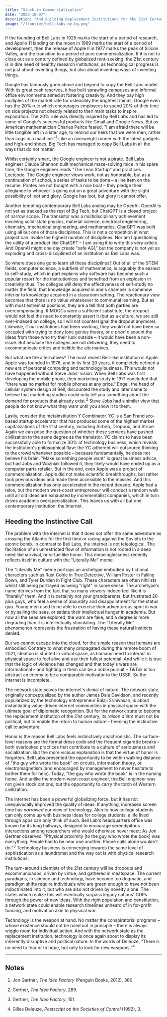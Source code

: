 ```yaml
---
title: "Stuck in Commercialization"
date: "2023-10-07"
description: "And Building Replacement Institutions for the 21st Century"
image: "/frontier/bell-labs-ny-hq.png"
---
```


If the founding of Bell Labs in 1925 marks the start of a period of research, and Apollo 11 landing on the moon in 1969 marks the start of a period of development, then the release of Apple II in 1977 marks the peak of Silicon Valley, and the transition to a period of pure commercialization. If it is not to close out as a century defined by globalized rent-seeking, the 21st century is in dire need of healthy research institutions, as technological progress is not just about inventing things, but also about inventing ways of inventing things.

Google has famously gone above and beyond to copy the Bell Labs model. With its great cash reserves, it has built sprawling campuses and informal office environments aimed at fostering creativity. And they pay high multiples of the market rate for ostensibly the brightest minds. Google even has the 20% rule which encourages employees to spend 20% of their time on side projects not directly related to their main tasks to inspire exploration. The 20% rule was directly inspired by Bell Labs and has led to some of Google's successful products like Gmail and Google News. But as American mathematician Charles Peirce feared, "I am afraid there will be little tangible left in a later age, to remind our heirs that we were men, rather than cogs in a machine."<sup>1</sup> Like an overweight runner with the latest gadgets and high-end shoes, Big Tech has managed to copy Bell Labs in all the ways that do not matter.

Whilst certainly smart, the Google engineer is not a pirate. Bell Labs engineer Claude Shannon built mechanical maze-solving mice in his spare time, the Google engineer reads "The Lean Startup" and practices Leetcode. The Google engineer views work, not as honorable, but as a continuation of school, a series of tasks to be done – a line item on the resume. Pirates are not bought with a nice boat – they pledge their allegiance to whoever is going out on a great adventure with the slight possibility of loot and glory. Google has loot, but glory it cannot offer.

Another tempting contemporary Bell Labs analog may be OpenAI. OpenAI is not yet as tracked as the rest of Big Tech, but ChatGPT is a closed project of narrow scope. The transistor was a multidisciplinary achievement involving solid-state physics, material science, electrical engineering, chemistry, mechanical engineering, and mathematics. ChatGPT was built using all but one of those disciplines. This is not a competition in what project can invoke the highest number of disciplines. Nor am I questioning the utility of a product like ChatGPT – I am using it to write this very article. And OpenAI might one day create "safe AGI," but the company is not yet as exploding and cross-disciplined of an institution as Bell Labs was.

So where does one go to learn all these disciplines? Out of all of the STEM fields, computer science, a subfield of mathematics, is arguably the easiest to self-study, which in part explains why software has become such a popular resort for the institutionless and benefited from an explosion in creativity thus. The colleges will deny the effectiveness of self-study no matter the field; that knowledge acquired in one's chamber is somehow inferior to knowledge acquired in a classroom setting. The reactionary view becomes that there is no value whatsoever to communal learning. But as with most extremist positions, they are a tell that both parties are overcompensating. If MOOCs were a sufficient substitute, the dropout would not feel the need to constantly assert it (but as a culture, we are still over-indexed on college, so I will not countersignal the dropout anymore). Likewise, if our institutions had been working, they would not have been so occupied with trying to deny lone genius theory, or *a priori* discount the ideas from those who try their luck outside – it would have been a non-issue. But because the colleges are not delivering, they need to excommunicate critics and belittle the alternatives.

But what are the alternatives? The most recent Bell-like institution is Apple. Apple was founded in 1976, and in its first 20 years, it completely defined a new era of personal computing and technology business. This would not have happened without Steve Jobs' vision. When Bell Labs was first developing the mobile phone, their marketing study in 1971 concluded that "there was no market for mobile phones at any price." Engel, the head of cellular system design at Bell, discounted the study and later came to believe that marketing studies could only tell you something about the demand for products that already exist.<sup>2</sup> Steve Jobs had a similar view that people do not know what they want until you show it to them.

Lastly, consider the metainstitution Y Combinator. YC is a San Francisco-based startup accelerator that has produced some of the highest market capitalizations of the 21st century, including Airbnb, Dropbox, and Stripe. Again we can pose the question of whether these services have pushed civilization to the same degree as the transistor. YC claims to have been successfully able to formalize 30% of technology business, which reveals the institution's philosophical flaw: the YC adherent will outsource thinking to the crowd whenever possible – because fundamentally, he does not believe his brain. "Make something people want" is great business advice, but had Jobs and Wozniak followed it, they likely would have ended up as a computer parts retailer. But in the end, even Apple was a project of commercialization. Apple did not make scientific breakthroughs, but rather took previous ideas and made them accessible to the masses. And this commercialization has only accelerated in the recent decade. Apple had a telos, but the modern west-coast entrepreneur will conduct a random walk until all old ideas are exhausted by incrementalist companies, which in turn drives academic overspecialization. This leaves us with all but one contemporary institution: the Internet.

## Heeding the Instinctive Call

The problem with the internet is that it does not offer the same adventure as crossing the Atlantic for the first time or racing against the Soviets to the atomic bomb. In contrast to Bell Labs, the internet is not teleological. The facilitation of an unrestricted flow of information is not rooted in a deep need like survival, or virtue like honor. This meaninglessness recently reflects itself in culture with the "Literally Me" meme.

The "Literally Me" meme portrays an archetype embodied by fictional characters such as Rust Cohle in True Detective, William Foster in Falling Down, and Tyler Durden in Fight Club. These characters are often nihilists whilst still being portrayed as being "right" in some sense. The archetype's name derives from the fact that so many viewers indeed feel like it is "literally" them. And it is certainly not your grandparents, but frustrated 20-plus guys, who feel a sense of absurdity and disappointment for the status quo. Young men used to be able to exercise their adventurous spirit in war or by sailing the seas, or satiate their intellectual hunger in academia. But now all the seas are explored, the wars are fake, and a degree is more degrading than it is intellectually stimulating. The "Literally Me" phenomenon represents the frustration of having these natural instincts denied.

But we cannot escape into the cloud, for the simple reason that humans are embodied. Contrary to what many propagated during the remote boom of 2021, ideation is stunted in virtual space, as humans need to interact in physical space to feel alive and use their fullest potential. And while it is true that the logic of violence has changed and that today's wars are informational – and fighting in them can be a noble pursuit – TikTok is too abstract an enemy to be a comparable motivator to the USSR. So the internet is incomplete.

The network state solves the internet's denial of nature. The network state, originally conceptualized by the author James Dale Davidson, and recently popularized by the technology entrepreneur Balaji Srinivasan, is about instantiating value-driven internet communities in physical space with the ultimate goal of diplomatic recognition. But for the network state to become the replacement institution of the 21st century, its *raison d'être* must not be political, but to enable the return to human nature – heeding the instinctive call to adventure.

Honor is the reason Bell Labs feels instinctively anachronistic. The surface-level reasons are the formal dress code and the frequent cigarette breaks – both overlooked practices that contribute to a culture of seriousness and socialization. But the more vicious explanation is that the virtue of honor is forgotten. Bell Labs presented the opportunity to be within walking distance of "the guy who wrote the book" on circuits, information theory, or electromagnetism (and encouraged by management to never hesitate to bother them for help). Today, "the guy who wrote the book" is in the nursing home. And unlike the modern west-coast engineer, the Bell engineer was not given stock options, but the opportunity to carry the torch of Western civilization.

The internet has been a powerful globalizing force, but it has not unequivocally improved the quality of ideas. If anything, increased screen time has *narrowed* our view of technology. Akin to how college students can only come up with business ideas for college students, a life lived through apps can only think of such. Bell Lab's headquarters office was known for its long hallways, designed to encourage serendipitous interactions among researchers who would otherwise never meet: As Jon Gertner observed, "Physical proximity [to the guy who wrote the book] was everything. People had to be near one another. Phone calls alone wouldn't do."<sup>3</sup> Technology business is converging towards the same level of sophistication as a laundromat and the way out is with physical research institutions.

The turn-around scientists of the 21st century will be dropouts and excommunicados, driven by virtue, and gathered in meatspace. The current paradigms, in science and technology, have become too dogmatic, and paradigm shifts require individuals who are green enough to have not been indoctrinated into it, but who are also not driven by novelty alone. The states which realize this will eventually surpass legacy nations' GDPs through the power of new ideas. With the right population and constitution, a network state could enable research timelines unheard of in for-profit funding, and motivation akin to physical war.

Technology is the weapon at hand. No matter the conspiratorial programs – whose existence should not be ruled out in principle – there is always wiggle room for individual action. And with the network state as the replacement institution, technology is once again about to display its inherently disruptive and political nature. In the words of Deleuze, “There is no need to fear or to hope, but only to look for new weapons.”<sup>4</sup>

---

## Notes

1. Jon Gertner, *The Idea Factory* (Penguin Books, 2012), 360.

2. Gertner, *The Idea Factory*, 289.

3. Gertner, *The Idea Factory*, 151.

4. Gilles Deleuze, *Postscript on the Societies of Control* (1992), 3.
